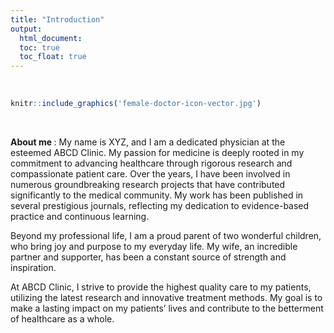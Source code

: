 ```yaml
---
title: "Introduction"
output:
  html_document:
  toc: true
  toc_float: true
---
```


<br> 

```r
knitr::include_graphics('female-doctor-icon-vector.jpg')
```

<br>

<b> About me </b>:  My name is XYZ, and I am a dedicated physician at the esteemed ABCD Clinic. My passion for medicine is deeply rooted in my commitment to advancing healthcare through rigorous research and compassionate patient care. Over the years, I have been involved in numerous groundbreaking research projects that have contributed significantly to the medical community. My work has been published in several prestigious journals, reflecting my dedication to evidence-based practice and continuous learning.


Beyond my professional life, I am a proud parent of two wonderful children, who bring joy and purpose to my everyday life. My wife, an incredible partner and supporter, has been a constant source of strength and inspiration.


At ABCD Clinic, I strive to provide the highest quality care to my patients, utilizing the latest research and innovative treatment methods. My goal is to make a lasting impact on my patients' lives and contribute to the betterment of healthcare as a whole.


